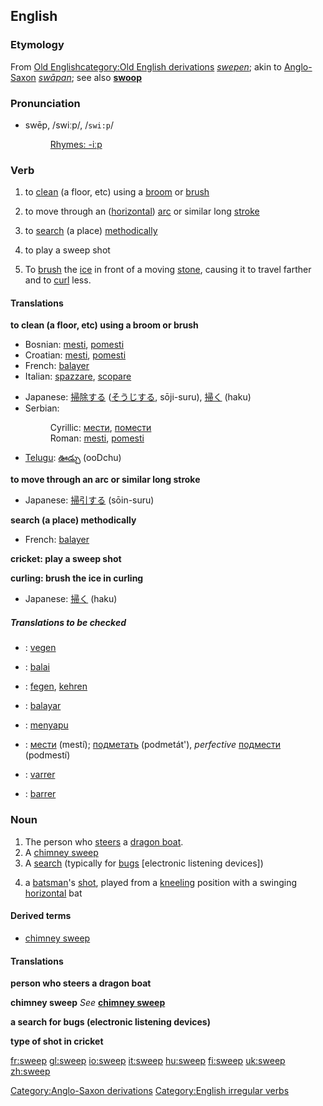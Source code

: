 ==English==
===Etymology===
{{webster}}
From [[w:Old English language|Old English]][[category:Old English derivations]] ''[[swepen]]''; akin to [[w:Old English language|Anglo-Saxon]][[Category:Anglo-Saxon derivations]] ''[[swāpan]]''; see also '''[[swoop]]'''

===Pronunciation===
*swēp, /swiːp/, /<tt>swi:p</tt>/
*:[[Rhymes:English:-iːp|Rhymes: -iːp]]

=== Verb ===
{{irregverb|'''to sweep'''|'''[[sweeps]]'''|'''[[swept]]'''|'''[[swept]]'''|'''[[sweeping]]'''}}

#{{transitive}} to [[clean]] (a floor, etc) using a [[broom]] or [[brush]]
#{{intransitive}} to move through an ([[horizontal]]) [[arc]] or similar long [[stroke]]
#{{transitive}} to [[search]] (a place) [[methodically]]
# {{cricket}} to play a sweep shot
# {{curling}} To [[brush]] the [[ice]] in front of a moving [[stone]], causing it to travel farther and to [[curl]] less.

==== Translations ====
'''to clean (a floor, etc) using a broom or brush'''
{{top}}
*Bosnian: [[mesti#Bosnian|mesti]], [[pomesti#Bosnian|pomesti]]
*Croatian: [[mesti#Croatian|mesti]], [[pomesti#Croatian|pomesti]]
*French: [[balayer]]
*Italian: [[spazzare]], [[scopare]]
{{mid}}
*Japanese: [[掃除]]する ([[そうじ]]する, sōji-suru), [[掃く]] (haku)
*Serbian:
*:Cyrillic: [[мести#Serbian|мести]], [[помести#Serbian|помести]]
*:Roman: [[mesti#Serbian|mesti]], [[pomesti#Serbian|pomesti]]
*[[Telugu]]: [[ఊడ్చు]] (ooDchu)
{{bottom}}

'''to move through an arc or similar long stroke'''
{{top}}
{{mid}}
*Japanese: [[掃引]]する (sōin-suru)
{{bottom}}

'''search (a place) methodically'''
{{top}}
*French: [[balayer]]
{{mid}}
{{bottom}}

'''cricket: play a sweep shot'''
{{top}}
{{mid}}
{{bottom}}

'''curling: brush the ice in curling'''
{{top}}
{{mid}}
*Japanese: [[掃く]] (haku)
{{bottom}}

=====Translations to be checked=====
<!--Remove this section once all of the translations below have been moved into the tables above.-->
{{checktrans}}
{{top}}
*{{ttbc|Dutch}}: [[vegen]]
*{{ttbc|Esperanto}}: [[balai]]
*{{ttbc|German}}: [[fegen]], [[kehren]]
*{{ttbc|Ido}}: [[balayar]]
{{mid}}
*{{ttbc|Indonesian}}: [[sapu|menyapu]]
*{{ttbc|Russian}}: [[мести]] (mestí); [[подметать]] (podmetát'), ''perfective'' [[подмести]] (podmestí)
*{{ttbc|Portuguese}}: [[varrer]]
*{{ttbc|Spanish}}: [[barrer#Spanish|barrer]]
{{bottom}}

===Noun===
{{en-noun|sweep|sweeps}}

# The person who [[steer]]s a [[dragon boat]].<!-- possibly other types of boats? -->
# A [[chimney sweep]]
# A [[search]] (typically for [[bug]]s [electronic listening devices])
#{{cricket}} a [[batsman]]'s [[shot]], played from a [[kneeling]] position with a swinging [[horizontal]] bat

====Derived terms====
*[[chimney sweep]]

====Translations====
'''person who steers a dragon boat'''
{{top}}
{{mid}}
{{bottom}}

'''chimney sweep'''
''See'' '''[[chimney sweep]]'''
{{top}}
{{mid}}
{{bottom}}

'''a search for bugs (electronic listening devices)'''
{{top}}
{{mid}}
{{bottom}}

'''type of shot in cricket'''
{{top}}
{{mid}}
{{bottom}}

[[Category:English irregular verbs]]

[[fr:sweep]]
[[gl:sweep]]
[[io:sweep]]
[[it:sweep]]
[[hu:sweep]]
[[fi:sweep]]
[[uk:sweep]]
[[zh:sweep]]